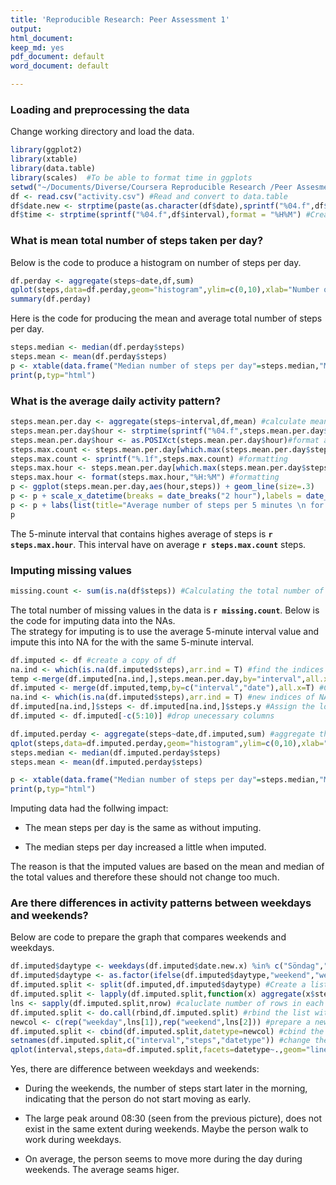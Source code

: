 ```yaml
---
title: 'Reproducible Research: Peer Assessment 1'
output:
html_document:
keep_md: yes
pdf_document: default
word_document: default

---
```



### Loading and preprocessing the data
Change working directory and load the data.
```r
library(ggplot2)
library(xtable)
library(data.table)
library(scales)  #To be able to format time in ggplots
setwd("~/Documents/Diverse/Coursera Reproducible Research /Peer Assesment 1/Peeras1/RepData_PeerAssessment1/")
df <- read.csv("activity.csv") #Read and convert to data.table
df$date.new <- strptime(paste(as.character(df$date),sprintf("%04.f",df$interval)),format = "%Y-%m-%d %H%M") #Create a new date column in format POSIX
df$time <- strptime(sprintf("%04.f",df$interval),format = "%H%M") #Create a new date column in format POSIX

```

### What is mean total number of steps taken per day?
Below is the code to produce a histogram on number of steps per day.
```r
df.perday <- aggregate(steps~date,df,sum)
qplot(steps,data=df.perday,geom="histogram",ylim=c(0,10),xlab="Number of steps per day",ylab="Count",binwidth=500)
summary(df.perday)
```

Here is the code for producing the mean and average total number of steps per day.
```r
steps.median <- median(df.perday$steps)
steps.mean <- mean(df.perday$steps)
p <- xtable(data.frame("Median number of steps per day"=steps.median,"Mean number of steps per day"=steps.mean))
print(p,typ="html")
```

### What is the average daily activity pattern?
```r
steps.mean.per.day <- aggregate(steps~interval,df,mean) #calculate mean steps per 5-minute interval.
steps.mean.per.day$hour <- strptime(sprintf("%04.f",steps.mean.per.day$interval),format = "%H%M") #Create a new date column in format POSIX
steps.mean.per.day$hour <- as.POSIXct(steps.mean.per.day$hour)#format as POSIXct
steps.max.count <- steps.mean.per.day[which.max(steps.mean.per.day$steps),]$steps #find max number of steps during an average day.
steps.max.count <- sprintf("%.1f",steps.max.count) #formatting
steps.max.hour <- steps.mean.per.day[which.max(steps.mean.per.day$steps),]$hour #find the hour for the max number
steps.max.hour <- format(steps.max.hour,"%H:%M") #formatting
p <- ggplot(steps.mean.per.day,aes(hour,steps)) + geom_line(size=.3)
p <- p + scale_x_datetime(breaks = date_breaks("2 hour"),labels = date_format("%H:%m"))
p <- p + labs(list(title="Average number of steps per 5 minutes \n for the whole measurement period",y="Average number of steps per 5 minutes",x="Time"))
p
```

The 5-minute interval that contains highes average of steps is **`r steps.max.hour`**. This interval have on average **`r steps.max.count`** steps.

### Imputing missing values
```r
missing.count <- sum(is.na(df$steps)) #Calculating the total number of missing values in column steps
```
The total number of missing values in the data is **`r missing.count`**.
Below is the code for imputing data into the NAs.  
The strategy for imputing is to use the average 5-minute interval value and impute this into NA for the with the same 5-minute interval.  


```r
df.imputed <- df #create a copy of df 
na.ind <- which(is.na(df.imputed$steps),arr.ind = T) #find the indices where steps are NA.
temp <-merge(df.imputed[na.ind,],steps.mean.per.day,by="interval",all.x=T)#lookup the 5-minute interval value and place in an intermediate "temp" table.
df.imputed <- merge(df.imputed,temp,by=c("interval","date"),all.x=T) #Combined table with both all existing values and a column with replace values.
na.ind <- which(is.na(df.imputed$steps),arr.ind = T) #new indices of NA rows since the table changed structure.
df.imputed[na.ind,]$steps <- df.imputed[na.ind,]$steps.y #Assign the lookuped value into the NAs.
df.imputed <- df.imputed[-c(5:10)] #drop unecessary columns

df.imputed.perday <- aggregate(steps~date,df.imputed,sum) #aggregate the steps per day
qplot(steps,data=df.imputed.perday,geom="histogram",ylim=c(0,10),xlab="Number of steps per day",ylab="Count",binwidth=500)
steps.median <- median(df.imputed.perday$steps)
steps.mean <- mean(df.imputed.perday$steps)

p <- xtable(data.frame("Median number of steps per day"=steps.median,"Mean number of steps per day"=steps.mean))
print(p,typ="html")
```
Imputing data had the follwing impact:  

* The mean steps per day is the same as without imputing.

* The median steps per day increased a little when imputed.

The reason is that the imputed values are  based on the mean and median of the total values and therefore these should not change too much.

### Are there differences in activity patterns between weekdays and weekends?
Below are code to prepare the graph that compares weekends and weekdays.
```r
df.imputed$daytype <- weekdays(df.imputed$date.new.x) %in% c("Söndag","Lördag") #create a new column "daytype" which contains TRUE for weekends.
df.imputed$daytype <- as.factor(ifelse(df.imputed$daytype,"weekend","weekday")) #Create a factor with labels Weekend and weekdays.
df.imputed.split <- split(df.imputed,df.imputed$daytype) #Create a list with two elements, one for weekdays and one for weekends.
df.imputed.split <- lapply(df.imputed.split,function(x) aggregate(x$steps~x$interval,x,mean))#group per interval per list element
lns <- sapply(df.imputed.split,nrow) #caluclate number of rows in each list element
df.imputed.split <- do.call(rbind,df.imputed.split) #rbind the list with the average values
newcol <- c(rep("weekday",lns[1]),rep("weekend",lns[2])) #prepare a new column with only character "weekdays" and "weekends"
df.imputed.split <- cbind(df.imputed.split,datetype=newcol) #cbind the new column to the imputed values.
setnames(df.imputed.split,c("interval","steps","datetype")) #change the column names (using package data.table)
qplot(interval,steps,data=df.imputed.split,facets=datetype~.,geom="line",ylab="Average number of steps per interval")

```
   
Yes, there are difference between weekdays and weekends:

* During the weekends, the number of steps start later in the morning, indicating that the person do not start moving as early.

* The large peak around 08:30 (seen from the previous picture), does not exist in the same extent during weekends. Maybe the person walk to work during weekdays.

* On average, the person seems to move more during the day during weekends. The average seams higer.
